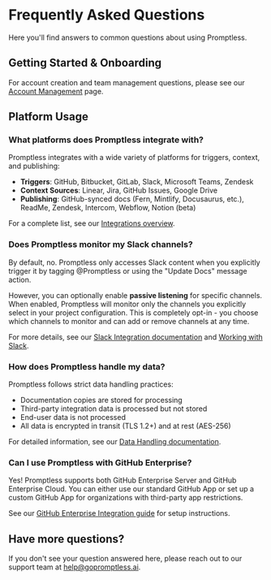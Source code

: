 # Frequently Asked Questions

Here you'll find answers to common questions about using Promptless.

## Getting Started & Onboarding

For account creation and team management questions, please see our [Account Management](/docs/account-management) page.

## Platform Usage

### What platforms does Promptless integrate with?

Promptless integrates with a wide variety of platforms for triggers, context, and publishing:

- **Triggers**: GitHub, Bitbucket, GitLab, Slack, Microsoft Teams, Zendesk
- **Context Sources**: Linear, Jira, GitHub Issues, Google Drive
- **Publishing**: GitHub-synced docs (Fern, Mintlify, Docusaurus, etc.), ReadMe, Zendesk, Intercom, Webflow, Notion (beta)

For a complete list, see our [Integrations overview](/docs/integrations).

### Does Promptless monitor my Slack channels?

By default, no. Promptless only accesses Slack content when you explicitly trigger it by tagging @Promptless or using the "Update Docs" message action.

However, you can optionally enable **passive listening** for specific channels. When enabled, Promptless will monitor only the channels you explicitly select in your project configuration. This is completely opt-in - you choose which channels to monitor and can add or remove channels at any time.

For more details, see our [Slack Integration documentation](/docs/integrations/slack-integration) and [Working with Slack](/docs/features/slack-interactions#4-passive-channel-listening).

### How does Promptless handle my data?

Promptless follows strict data handling practices:
- Documentation copies are stored for processing
- Third-party integration data is processed but not stored
- End-user data is not processed
- All data is encrypted in transit (TLS 1.2+) and at rest (AES-256)

For detailed information, see our [Data Handling documentation](/docs/security-and-privacy/data-handling-and-classification).

### Can I use Promptless with GitHub Enterprise?

Yes! Promptless supports both GitHub Enterprise Server and GitHub Enterprise Cloud. You can either use our standard GitHub App or set up a custom GitHub App for organizations with third-party app restrictions.

See our [GitHub Enterprise Integration guide](/docs/integrations/github-enterprise-integration) for setup instructions.

## Have more questions?

If you don't see your question answered here, please reach out to our support team at [help@gopromptless.ai](mailto:help@gopromptless.ai).